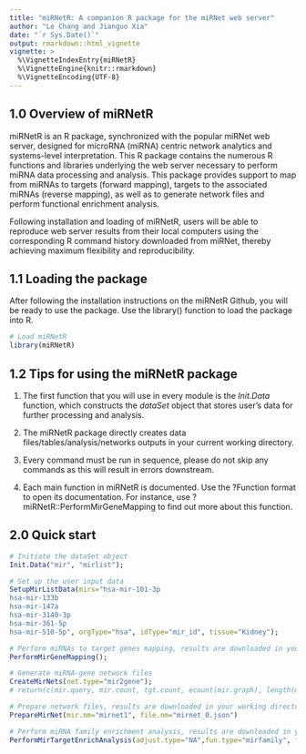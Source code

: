 ```yaml
---
title: "miRNetR: A companion R package for the miRNet web server"
author: "Le Chang and Jianguo Xia"
date: "`r Sys.Date()`"
output: rmarkdown::html_vignette
vignette: >
  %\VignetteIndexEntry{miRNetR}
  %\VignetteEngine{knitr::rmarkdown}
  %\VignetteEncoding{UTF-8}
---
```


## 1.0 Overview of miRNetR

miRNetR is an R package, synchronized with the popular miRNet web server, designed for microRNA (miRNA) centric network analytics and systems-level interpretation. This R package contains the numerous R functions and libraries underlying the web server necessary to perform miRNA data processing and analysis. This package provides support to map from miRNAs to targets (forward mapping), targets to the associated miRNAs (reverse mapping), as well as to generate network files and perform functional enrichment analysis.  

Following installation and loading of miRNetR, users will be able to reproduce web server results from their local computers using the corresponding R command history downloaded from miRNet, thereby achieving maximum flexibility and reproducibility.

## 1.1 Loading the package

After following the installation instructions on the miRNetR Github, you will be ready to use the package. Use the library() function to load the package into R. 

```r
# Load miRNetR
library(miRNetR)
```

## 1.2 Tips for using the miRNetR package

1) The first function that you will use in every module is the *Init.Data* function, which constructs the *dataSet* object that stores user's data for further processing and analysis. 

2) The miRNetR package directly creates data files/tables/analysis/networks outputs in your current working directory. 

3) Every command must be run in sequence, please do not skip any commands as this will result in errors downstream. 

4) Each main function in miRNetR is documented. Use the ?Function format to open its documentation. For instance, use ?miRNetR::PerformMirGeneMapping to find out more about this function.

## 2.0 Quick start

```r
# Initiate the dataSet object
Init.Data("mir", "mirlist");

# Set up the user input data
SetupMirListData(mirs="hsa-mir-101-3p
hsa-mir-133b
hsa-mir-147a
hsa-mir-3140-3p
hsa-mir-361-5p
hsa-mir-510-5p", orgType="hsa", idType="mir_id", tissue="Kidney");

# Perform miRNAs to target genes mapping, results are downloaded in your working directory
PerformMirGeneMapping();

# Generate miRNA-gene network files
CreateMirNets(net.type="mir2gene");
# return(c(mir.query, mir.count, tgt.count, ecount(mir.graph), length(mir.nets), substats));

# Prepare network files, results are downloaded in your working directory
PrepareMirNet(mir.nm="mirnet1", file.nm="mirnet_0.json")

# Perform miRNA family enrichment analysis, results are downloaded in your working directory
PerformMirTargetEnrichAnalysis(adjust.type="NA",fun.type="mirfamily", file.nm="network_enrichment_mirfamily_1", IDs="hsa-mir-101-3p; hsa-mir-147a; hsa-mir-361-5p; hsa-mir-133b; hsa-mir-510-5p; hsa-mir-3140-3p", algo="hyp");
```

